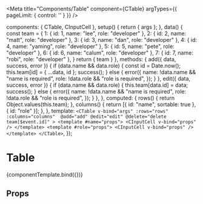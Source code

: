 
<Meta
  title="Components/Table"
  component={CTable}
  argTypes={{
    pageLimit: {
      control: ''
    }
  }}
/>

<!--- Component template -->

  components: { CTable, CInputCell },
  setup() {
    return { args };
  },
  data() {
    const team = {
      1: { id: 1, name: "lee", role: "developer" },
      2: { id: 2, name: "matt", role: "developer" },
      3: { id: 3, name: "dan", role: "developer" },
      4: { id: 4, name: "yaming", role: "developer" },
      5: { id: 5, name: "pete", role: "developer" },
      6: { id: 6, name: "calum", role: "developer" },
      7: { id: 7, name: "robi", role: "developer" },
    }
    return { team }
  },
  methods: {
    add({ data, success, error }) {
      if (data.name && data.role) {
        const id = Date.now();
        this.team[id] = { ...data, id };
        success();
      } else {
        error({
          name: !data.name && "name is required",
          role: !data.role && "role is required",
        });
      }
    },
    edit({ data, success, error }) {
      if (data.name && data.role) {
        this.team[data.id] = data;
        success();
      } else {
        error({
          name: !data.name && "name is required",
          role: !data.role && "role is required",
        });
      }
    },
  },
  computed: {
    rows() {
      return Object.values(this.team);
    },
    columns() {
      return [{ id: "name", sortable: true }, { id: "role" }];
    },
  },
  template: `
    <CTable
      v-bind="args"
      :rows="rows" :columns="columns" 
      @add="add" @edit="edit" @delete="delete team[$event.id]"
    >
      <template #name="props">
        <CInputCell v-bind="props" />
      </template>
      <template #role="props">
        <CInputCell v-bind="props" />
      </template>
    </CTable>
  `,
});

<!--- Component documentation -->

# Table

<Canvas withSource='open'>
  <Story name="Overview" args={{ pageLimit: 5 }}>
    {componentTemplate.bind({})}
  </Story>
</Canvas>

## Props
<ArgsTable story="Overview" />
